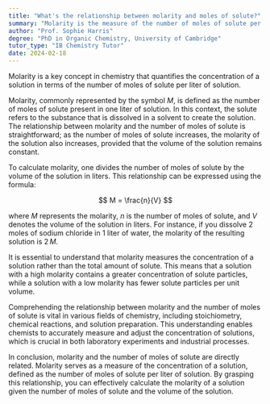 ```yaml
---
title: "What's the relationship between molarity and moles of solute?"
summary: "Molarity is the measure of the number of moles of solute per litre of solution."
author: "Prof. Sophie Harris"
degree: "PhD in Organic Chemistry, University of Cambridge"
tutor_type: "IB Chemistry Tutor"
date: 2024-02-18
---
```


Molarity is a key concept in chemistry that quantifies the concentration of a solution in terms of the number of moles of solute per liter of solution.

Molarity, commonly represented by the symbol $M$, is defined as the number of moles of solute present in one liter of solution. In this context, the solute refers to the substance that is dissolved in a solvent to create the solution. The relationship between molarity and the number of moles of solute is straightforward; as the number of moles of solute increases, the molarity of the solution also increases, provided that the volume of the solution remains constant.

To calculate molarity, one divides the number of moles of solute by the volume of the solution in liters. This relationship can be expressed using the formula:

$$
M = \frac{n}{V}
$$

where $M$ represents the molarity, $n$ is the number of moles of solute, and $V$ denotes the volume of the solution in liters. For instance, if you dissolve $2$ moles of sodium chloride in $1$ liter of water, the molarity of the resulting solution is $2 \, M$.

It is essential to understand that molarity measures the concentration of a solution rather than the total amount of solute. This means that a solution with a high molarity contains a greater concentration of solute particles, while a solution with a low molarity has fewer solute particles per unit volume.

Comprehending the relationship between molarity and the number of moles of solute is vital in various fields of chemistry, including stoichiometry, chemical reactions, and solution preparation. This understanding enables chemists to accurately measure and adjust the concentration of solutions, which is crucial in both laboratory experiments and industrial processes.

In conclusion, molarity and the number of moles of solute are directly related. Molarity serves as a measure of the concentration of a solution, defined as the number of moles of solute per liter of solution. By grasping this relationship, you can effectively calculate the molarity of a solution given the number of moles of solute and the volume of the solution.
    